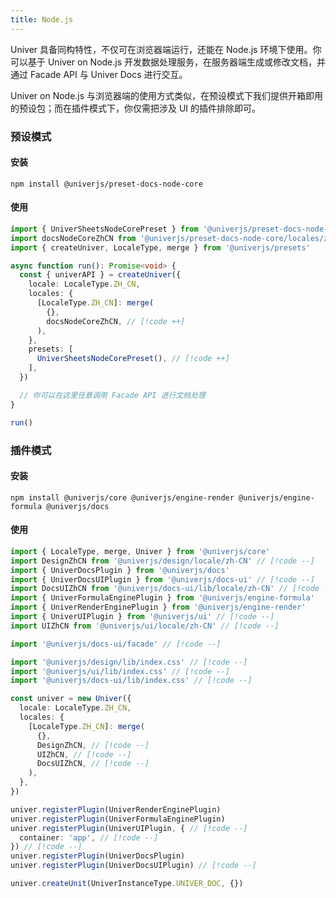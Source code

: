 ```yaml
---
title: Node.js
---
```


Univer 具备同构特性，不仅可在浏览器端运行，还能在 Node.js 环境下使用。你可以基于 Univer on Node.js 开发数据处理服务，在服务器端生成或修改文档，并通过 Facade API 与 Univer Docs 进行交互。

Univer on Node.js 与浏览器端的使用方式类似，在预设模式下我们提供开箱即用的预设包；而在插件模式下，你仅需把涉及 UI 的插件排除即可。

### 预设模式

#### 安装

```package-install
npm install @univerjs/preset-docs-node-core
```

#### 使用

```typescript
import { UniverSheetsNodeCorePreset } from '@univerjs/preset-docs-node-core' // [!code ++]
import docsNodeCoreZhCN from '@univerjs/preset-docs-node-core/locales/zh-CN' // [!code ++]
import { createUniver, LocaleType, merge } from '@univerjs/presets'

async function run(): Promise<void> {
  const { univerAPI } = createUniver({
    locale: LocaleType.ZH_CN,
    locales: {
      [LocaleType.ZH_CN]: merge(
        {},
        docsNodeCoreZhCN, // [!code ++]
      ),
    },
    presets: [
      UniverSheetsNodeCorePreset(), // [!code ++]
    ],
  })

  // 你可以在这里任意调用 Facade API 进行文档处理
}

run()
```

### 插件模式

#### 安装

```package-install
npm install @univerjs/core @univerjs/engine-render @univerjs/engine-formula @univerjs/docs
```

#### 使用

```typescript
import { LocaleType, merge, Univer } from '@univerjs/core'
import DesignZhCN from '@univerjs/design/locale/zh-CN' // [!code --]
import { UniverDocsPlugin } from '@univerjs/docs'
import { UniverDocsUIPlugin } from '@univerjs/docs-ui' // [!code --]
import DocsUIZhCN from '@univerjs/docs-ui/lib/locale/zh-CN' // [!code --]
import { UniverFormulaEnginePlugin } from '@univerjs/engine-formula'
import { UniverRenderEnginePlugin } from '@univerjs/engine-render'
import { UniverUIPlugin } from '@univerjs/ui' // [!code --]
import UIZhCN from '@univerjs/ui/locale/zh-CN' // [!code --]

import '@univerjs/docs-ui/facade' // [!code --]

import '@univerjs/design/lib/index.css' // [!code --]
import '@univerjs/ui/lib/index.css' // [!code --]
import '@univerjs/docs-ui/lib/index.css' // [!code --]

const univer = new Univer({
  locale: LocaleType.ZH_CN,
  locales: {
    [LocaleType.ZH_CN]: merge(
      {},
      DesignZhCN, // [!code --]
      UIZhCN, // [!code --]
      DocsUIZhCN, // [!code --]
    ),
  },
})

univer.registerPlugin(UniverRenderEnginePlugin)
univer.registerPlugin(UniverFormulaEnginePlugin)
univer.registerPlugin(UniverUIPlugin, { // [!code --]
  container: 'app', // [!code --]
}) // [!code --]
univer.registerPlugin(UniverDocsPlugin)
univer.registerPlugin(UniverDocsUIPlugin) // [!code --]

univer.createUnit(UniverInstanceType.UNIVER_DOC, {})
```
